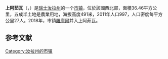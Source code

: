 {{noteTA|G1=瑞士地名}}
{{Infobox Switzerland municipality}}
'''上阿茹瓦'''（{{lang-fr|Haute-Ajoie}}，{{IPA-fr|ot aʒwa}}）是[[瑞士|瑞士]][[汝拉州|汝拉州]]的一个[[市镇_(瑞士)|市镇]]，位於該國西北部，面積36.46平方公里，五成半土地是農業用地，海拔高度491米，2011年人口997，人口密度每平方公里27人。2018年，市镇[[羅庫爾_(汝拉州)|羅庫爾]]并入上阿茹瓦。

== 参考文献 ==
{{Reflist}}

{{Switzerland-geo-stub}}
[[Category:汝拉州的市镇|Category:汝拉州的市镇]]